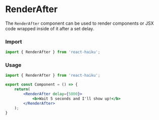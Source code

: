 # RenderAfter

The `RenderAfter` component can be used to render components or JSX code wrapped inside of it after a set delay.

### Import

```jsx
import { RenderAfter } from 'react-haiku';
```

### Usage


<RenderAfterDemo />

```jsx
import { RenderAfter } from 'react-haiku';

export const Component = () => {
    return(
        <RenderAfter delay={5000}>
            <b>Wait 5 seconds and I'll show up!</b>
        </RenderAfter>
    );
}
```

